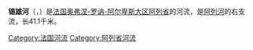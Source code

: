 {{noteTA
|G1=法国地名
|G2=单位
}}
{{Infobox river
| name              = 锡雄河
| native_name       = Sichon
| image             = Cusset sichon.jpg
| image_size        = 
| image_caption     = 流经[[屈塞|屈塞]]的锡雄河
| source1_location  = [[拉瓦讷|拉瓦讷]]
| source1_coordinates = {{coord|45|57|34|N|3|41|07|E}}
| mouth_location    = [[维希|维希]]
| mouth_coordinates = {{coord|46|07|57|N|3|24|54|E}}
| progression       = {{RAllier}}
| subdivision_type1 = 国家
| subdivision_name1 = {{FR}}
| length            = {{convert|41.1|km|mi|abbr=on}}
| source1_elevation = 
| discharge1_avg    = {{convert|2.33|m3/s|cuft/s|abbr=on}}
| basin_size        = {{convert|159|km2|mi2|abbr=on}}
}}
'''锡雄河'''（{{lang-fr|Sichon}}，{{IPA-fr|siʃɔ̃}}）是[[法国|法国]][[奥弗涅-罗讷-阿尔卑斯大区|奥弗涅-罗讷-阿尔卑斯大区]][[阿列省|阿列省]]的河流，是[[阿列河|阿列河]]的右支流，长41.1千米。

[[Category:法国河流|Category:法国河流]]
[[Category:阿列省河流|Category:阿列省河流]]
